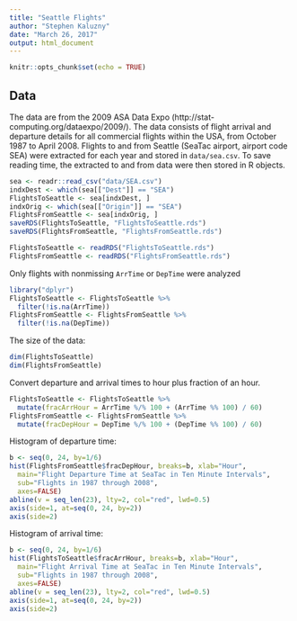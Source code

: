 ```yaml
---
title: "Seattle Flights"
author: "Stephen Kaluzny"
date: "March 26, 2017"
output: html_document
---
```


```r
knitr::opts_chunk$set(echo = TRUE)
```
## Data

The data are from the 2009 ASA Data Expo (http://stat-computing.org/dataexpo/2009/).
The data consists of flight arrival and departure details for all commercial flights
within the USA,
from October 1987 to April 2008.
Flights to and from Seattle (SeaTac airport, airport code SEA) were extracted for each year and stored in ```data/sea.csv```.
To save reading time, the extracted to and from data were then stored in R objects.

```r
sea <- readr::read_csv("data/SEA.csv")
indxDest <- which(sea[["Dest"]] == "SEA")
FlightsToSeattle <- sea[indxDest, ]
indxOrig <- which(sea[["Origin"]] == "SEA")
FlightsFromSeattle <- sea[indxOrig, ]
saveRDS(FlightsToSeattle, "FlightsToSeattle.rds")
saveRDS(FlightsFromSeattle, "FlightsFromSeattle.rds")
```

```r
FlightsToSeattle <- readRDS("FlightsToSeattle.rds")
FlightsFromSeattle <- readRDS("FlightsFromSeattle.rds")
```

Only flights with nonmissing ```ArrTime``` or ```DepTime``` were analyzed
```r
library("dplyr")
FlightsToSeattle <- FlightsToSeattle %>%
  filter(!is.na(ArrTime))
FlightsFromSeattle <- FlightsFromSeattle %>%
  filter(!is.na(DepTime))
```
The size of the data:
```r
dim(FlightsToSeattle)
dim(FlightsFromSeattle)
```

Convert departure and arrival times to hour plus fraction of an hour.

```r
FlightsToSeattle <- FlightsToSeattle %>%
  mutate(fracArrHour = ArrTime %/% 100 + (ArrTime %% 100) / 60)
FlightsFromSeattle <- FlightsFromSeattle %>%
  mutate(fracDepHour = DepTime %/% 100 + (DepTime %% 100) / 60)
```

Histogram of departure time:
```r
b <- seq(0, 24, by=1/6)
hist(FlightsFromSeattle$fracDepHour, breaks=b, xlab="Hour",
  main="Flight Departure Time at SeaTac in Ten Minute Intervals",
  sub="Flights in 1987 through 2008",
  axes=FALSE)
abline(v = seq_len(23), lty=2, col="red", lwd=0.5)
axis(side=1, at=seq(0, 24, by=2))
axis(side=2)
```

Histogram of arrival time:
```r
b <- seq(0, 24, by=1/6)
hist(FlightsToSeattle$fracArrHour, breaks=b, xlab="Hour",
  main="Flight Arrival Time at SeaTac in Ten Minute Intervals",
  sub="Flights in 1987 through 2008",
  axes=FALSE)
abline(v = seq_len(23), lty=2, col="red", lwd=0.5)
axis(side=1, at=seq(0, 24, by=2))
axis(side=2)
```
